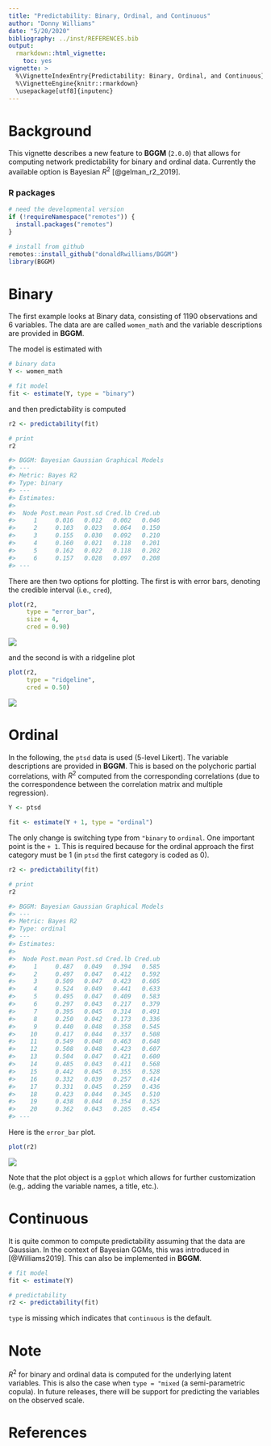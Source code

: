 ```yaml
---
title: "Predictability: Binary, Ordinal, and Continuous"
author: "Donny Williams"
date: "5/20/2020"
bibliography: ../inst/REFERENCES.bib
output: 
  rmarkdown::html_vignette:
    toc: yes
vignette: >
  %\VignetteIndexEntry{Predictability: Binary, Ordinal, and Continuous}
  %\VignetteEngine{knitr::rmarkdown}
  \usepackage[utf8]{inputenc}
---
```


# Background
This vignette describes a new feature to **BGGM** (`2.0.0`) that allows for 
computing network predictability for binary and ordinal data. Currently 
the available option is Bayesian $R^2$ [@gelman_r2_2019].


### R packages
```r
# need the developmental version
if (!requireNamespace("remotes")) { 
  install.packages("remotes")   
}   

# install from github
remotes::install_github("donaldRwilliams/BGGM")
library(BGGM)
```

# Binary
The first example looks at Binary data, consisting of 1190 observations and 6 variables. The data are are called `women_math` and the variable descriptions are provided in **BGGM**.

The model is estimated with
```r
# binary data
Y <- women_math

# fit model
fit <- estimate(Y, type = "binary")
```

and then predictability is computed
```r
r2 <- predictability(fit)

# print
r2

#> BGGM: Bayesian Gaussian Graphical Models 
#> --- 
#> Metric: Bayes R2
#> Type: binary 
#> --- 
#> Estimates:
#> 
#>  Node Post.mean Post.sd Cred.lb Cred.ub
#>     1     0.016   0.012   0.002   0.046
#>     2     0.103   0.023   0.064   0.150
#>     3     0.155   0.030   0.092   0.210
#>     4     0.160   0.021   0.118   0.201
#>     5     0.162   0.022   0.118   0.202
#>     6     0.157   0.028   0.097   0.208
#> ---
```



There are then two options for plotting. The first is with error bars, denoting the credible interval (i.e., `cred`),
```r
plot(r2,
     type = "error_bar",
     size = 4,
     cred = 0.90)
```

![](../man/figures/binary_r2_error.png)

and the second is with a ridgeline plot
```r
plot(r2,
     type = "ridgeline",
     cred = 0.50)
```

![](../man/figures/binary_r2_ridge.png)

# Ordinal
In the following, the `ptsd` data is used (5-level Likert). The variable descriptions are provided in **BGGM**. This is based on the polychoric partial correlations, with $R^2$ computed from the corresponding correlations (due to the correspondence between the correlation matrix and multiple regression).

```r
Y <- ptsd

fit <- estimate(Y + 1, type = "ordinal")
```

The only change is switching type from `"binary` to `ordinal`. One important 
point is the `+ 1`. This is required because for the ordinal approach the first 
category must be 1 (in `ptsd` the first category is coded as 0).

```r
r2 <- predictability(fit)

# print 
r2 

#> BGGM: Bayesian Gaussian Graphical Models 
#> --- 
#> Metric: Bayes R2
#> Type: ordinal 
#> --- 
#> Estimates:
#> 
#>  Node Post.mean Post.sd Cred.lb Cred.ub
#>     1     0.487   0.049   0.394   0.585
#>     2     0.497   0.047   0.412   0.592
#>     3     0.509   0.047   0.423   0.605
#>     4     0.524   0.049   0.441   0.633
#>     5     0.495   0.047   0.409   0.583
#>     6     0.297   0.043   0.217   0.379
#>     7     0.395   0.045   0.314   0.491
#>     8     0.250   0.042   0.173   0.336
#>     9     0.440   0.048   0.358   0.545
#>    10     0.417   0.044   0.337   0.508
#>    11     0.549   0.048   0.463   0.648
#>    12     0.508   0.048   0.423   0.607
#>    13     0.504   0.047   0.421   0.600
#>    14     0.485   0.043   0.411   0.568
#>    15     0.442   0.045   0.355   0.528
#>    16     0.332   0.039   0.257   0.414
#>    17     0.331   0.045   0.259   0.436
#>    18     0.423   0.044   0.345   0.510
#>    19     0.438   0.044   0.354   0.525
#>    20     0.362   0.043   0.285   0.454
#> ---
```

Here is the `error_bar` plot.
```r
plot(r2)
```

![](../man/figures/ordinal_r2_error.png)

Note that the plot object is a `ggplot` which allows for further customization (e.g,. adding the variable names, a title, etc.).

# Continuous
It is quite common to compute predictability assuming that the data are Gaussian. In the context of Bayesian GGMs, this was introduced in [@Williams2019]. This can also be implemented in **BGGM**.

```r
# fit model
fit <- estimate(Y)

# predictability
r2 <- predictability(fit)
```

`type` is missing which indicates that `continuous` is the default.

# Note
$R^2$ for binary and ordinal data is computed for the underlying latent variables. This is also the case
when `type = "mixed` (a semi-parametric copula). In future releases, there will be support for predicting 
the variables on the observed scale.

# References
